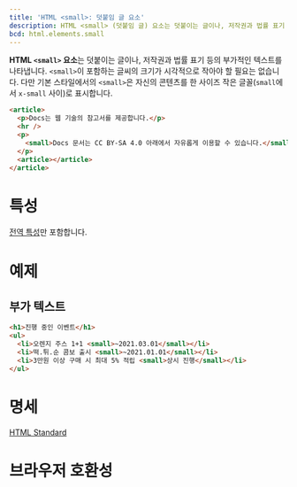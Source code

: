 ```yaml
---
title: 'HTML <small>: 덧붙임 글 요소'
description: HTML <small> (덧붙임 글) 요소는 덧붙이는 글이나, 저작권과 법률 표기 등의 부가적인 텍스트를 나타냅니다.
bcd: html.elements.small
---
```


**HTML `<small>` 요소**는 덧붙이는 글이나, 저작권과 법률 표기 등의 부가적인 텍스트를 나타냅니다. `<small>`이 포함하는 글씨의 크기가 시각적으로 작아야 할 필요는 없습니다. 다만 기본 스타일에서의 `<small>`은 자신의 콘텐츠를 한 사이즈 작은 글꼴(`small`에서 `x-small` 사이)로 표시합니다.

```html hidden name=demo
<article>
  <p>Docs는 웹 기술의 참고서를 제공합니다.</p>
  <hr />
  <p>
    <small>Docs 문서는 CC BY-SA 4.0 아래에서 자유롭게 이용할 수 있습니다.</small>
  </p>
  <article></article>
</article>
```

<LiveExample height={200} lang="html" name="demo" />

# 특성

[전역 특성](/docs/Web/HTML/Global_attributes)만 포함합니다.

# 예제

## 부가 텍스트

```html hidden name=option
<h1>진행 중인 이벤트</h1>
<ul>
  <li>오렌지 주스 1+1 <small>~2021.03.01</small></li>
  <li>떡.튀.순 콤보 출시 <small>~2021.01.01</small></li>
  <li>3만원 이상 구매 시 최대 5% 적립 <small>상시 진행</small></li>
</ul>
```

<LiveExample name="option" height={160} />

# 명세

[HTML Standard](https://html.spec.whatwg.org/multipage/text-level-semantics.html#the-small-element)

# 브라우저 호환성

<BrowserCompat data={props.bcd} />
